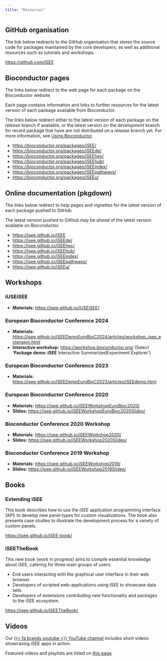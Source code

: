 ```yaml
---
title: "Resources"
---
```


## GitHub organisation

The link below redirects to the GitHub organisation that stores the source code for packages maintained by the core developers, as well as additional resources such as tutorials and workshops.

<https://github.com/iSEE>

## Bioconductor pages

The links below redirect to the web page for each package on the Bioconductor website.

Each page contains information and links to further resources for the latest version of each package available from Bioconductor.

::: {.callout-note}
The links below redirect either to the latest version of each package on the *release* branch if available,
or the latest version on the *development* branch for recent package that have are not distributed on a *release* branch yet.
For more information, see [Using Bioconductor](https://www.bioconductor.org/install/).
:::

- <https://bioconductor.org/packages/iSEE/>
- <https://bioconductor.org/packages/iSEEde/>
- <https://bioconductor.org/packages/iSEEhex/>
- <https://bioconductor.org/packages/iSEEhub/>
- <https://bioconductor.org/packages/iSEEindex/>
- <https://bioconductor.org/packages/iSEEpathways/>
- <https://bioconductor.org/packages/iSEEu/>

## Online documentation (pkgdown)

The links below redirect to help pages and vignettes for the latest version of each package pushed to GitHub.

::: {.callout-note}
The latest version pushed to GitHub  may be *ahead* of the latest version available on Bioconductor.
:::

- <https://isee.github.io/iSEE>
- <https://isee.github.io/iSEEde/>
- <https://isee.github.io/iSEEhex/>
- <https://isee.github.io/iSEEhub/>
- <https://isee.github.io/iSEEindex/>
- <https://isee.github.io/iSEEpathways/>
- <https://isee.github.io/iSEEu/>

## Workshops

### iUSEiSEE

- **Materials:** <https://isee.github.io/iUSEiSEE/>

### European Bioconductor Conference 2024

- **Materials:** <https://isee.github.io/iSEEDemoEuroBioC2024/articles/workshop_isee_extension.html>
- **Interactive workshop:** <https://workshop.bioconductor.org/>
  (Select '**Package demo: iSEE** Interactive SummarizedExperiment Explorer')

### European Bioconductor Conference 2023

- **Materials:** <https://isee.github.io/iSEEDemoEuroBioC2023/articles/iSEEdemo.html>

### European Bioconductor Conference 2020

- **Materials:** <https://isee.github.io/iSEEWorkshopEuroBioc2020/>
- **Slides:** <https://isee.github.io/iSEEWorkshopEuroBioc2020Slides/>

### Bioconductor Conference 2020 Workshop

- **Materials:** <https://isee.github.io/iSEEWorkshop2020/>
- **Slides:** <https://isee.github.io/iSEEWorkshop2020Slides/>

### Bioconductor Conference 2019 Workshop

- **Materials:** <https://isee.github.io/iSEEWorkshop2019/>
- **Slides:** <https://isee.github.io/iSEEWorkshop2019Slides/>

## Books

### Extending iSEE

This book describes how to use the *iSEE* application programming interface (API) to develop new panel types for custom visualizations.
The book also presents case studies to illustrate the development process for a variety of custom panels.

<https://isee.github.io/iSEE-book/>

### iSEETheBook

This new book (work in progress) aims to compile essential knowledge about iSEE, catering for three main groups of users:

- End users interacting with the graphical user interface in their web browser.
- Developers of scripted web-applications using iSEE to showcase data sets.
- Developers of extensions contributing new functionality and packages to the iSEE ecosystem.

<https://isee.github.io/iSEETheBook/>

## Videos

Our [{{< fa brands youtube >}} YouTube channel][isee-youtube] includes short videos showcasing iSEE apps in action.

Featured videos and playlists are listed on [this page](/videos.qmd).

<!-- 
Other resources:

- <https://github.com/iSEE/iSEE_instances>
-->

[isee-youtube]: https://www.youtube.com/@iSEEdevelopers
